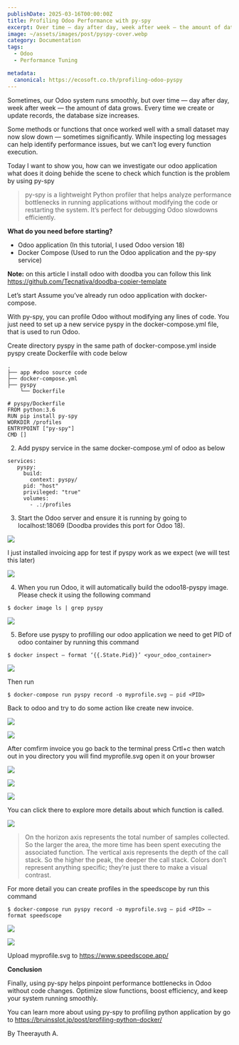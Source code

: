 ```yaml
---
publishDate: 2025-03-16T00:00:00Z
title: Profiling Odoo Performance with py-spy 
excerpt: Over time — day after day, week after week — the amount of data grows, here is how to pinpoint what might cause the slowness.
image: ~/assets/images/post/pyspy-cover.webp
category: Documentation
tags:
  - Odoo
  - Performance Tuning

metadata:
  canonical: https://ecosoft.co.th/profiling-odoo-pyspy
---
```


Sometimes, our Odoo system runs smoothly, but over time — day after day, week after week — the amount of data grows. Every time we create or update records, the database size increases.

Some methods or functions that once worked well with a small dataset may now slow down — sometimes significantly. While inspecting log messages can help identify performance issues, but we can’t log every function execution.

Today I want to show you, how can we investigate our odoo application what does it doing behide the scene to check which function is the problem by using py-spy

> py-spy is a lightweight Python profiler that helps analyze performance bottlenecks in running applications without modifying the code or restarting the system. It’s perfect for debugging Odoo slowdowns efficiently.

**What do you need before starting?**

- Odoo application (In this tutorial, I used Odoo version 18)
- Docker Compose (Used to run the Odoo application and the py-spy service)

**Note:** on this article I install odoo with doodba you can follow this link https://github.com/Tecnativa/doodba-copier-template


Let’s start
Assume you’ve already run odoo application with docker-compose.

With py-spy, you can profile Odoo without modifying any lines of code. You just need to set up a new service pyspy in the docker-compose.yml file, that is used to run Odoo.

Create directory pyspy in the same path of docker-compose.yml
inside pyspy create Dockerfile with code below

```
.
├── app #odoo source code
├── docker-compose.yml
├── pyspy
    └── Dockerfile
```

```
# pyspy/Dockerfile
FROM python:3.6
RUN pip install py-spy
WORKDIR /profiles
ENTRYPOINT ["py-spy"]
CMD []
```

2. Add pyspy service in the same docker-compose.yml of odoo as below

```
services:
   pyspy:
     build:
       context: pyspy/
     pid: "host"
     privileged: "true"
     volumes:
       - .:/profiles
```

3. Start the Odoo server and ensure it is running by going to localhost:18069 (Doodba provides this port for Odoo 18).

![](~/assets/images/post/pyspy-1.webp)

I just installed invoicing app for test if pyspy work as we expect (we will test this later)

![](~/assets/images/post/pyspy-2.webp)


4. When you run Odoo, it will automatically build the odoo18-pyspy image. Please check it using the following command

```
$ docker image ls | grep pyspy
```

![](~/assets/images/post/pyspy-3.webp)


5. Before use pyspy to profilling our odoo application we need to get PID of odoo container by running this command

```
$ docker inspect — format ‘{{.State.Pid}}’ <your_odoo_container>
```

![](~/assets/images/post/pyspy-4.webp)

Then run

```
$ docker-compose run pyspy record -o myprofile.svg — pid <PID>
```

Back to odoo and try to do some action like create new invoice.

![](~/assets/images/post/pyspy-5.webp)

![](~/assets/images/post/pyspy-6.webp)

After comfirm invoice you go back to the terminal press Crtl+c then watch out in you directory you will find myprofile.svg open it on your browser

![](~/assets/images/post/pyspy-7.webp)

![](~/assets/images/post/pyspy-8.webp)

![](~/assets/images/post/pyspy-9.webp)

You can click there to explore more details about which function is called.

![](~/assets/images/post/pyspy-10.webp)

> On the horizon axis represents the total number of samples collected. So the larger the area, the more time has been spent executing the associated function. The vertical axis represents the depth of the call stack. So the higher the peak, the deeper the call stack. Colors don’t represent anything specific; they’re just there to make a visual contrast.

For more detail you can create profiles in the speedscope by run this command

```
$ docker-compose run pyspy record -o myprofile.svg — pid <PID> — format speedscope
```

![](~/assets/images/post/pyspy-11.webp)

![](~/assets/images/post/pyspy-12.webp)

Upload myprofile.svg to https://www.speedscope.app/

**Conclusion**

Finally, using py-spy helps pinpoint performance bottlenecks in Odoo without code changes. Optimize slow functions, boost efficiency, and keep your system running smoothly.

You can learn more about using py-spy to profiling python application by go to https://bruinsslot.jp/post/profiling-python-docker/

By Theerayuth A.
